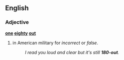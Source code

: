 ==English==

===Adjective===
'''[[one]] [[eighty]] [[out]]'''

# {{lb|en|slang}} in American military for ''incorrect'' or ''false''.
#: ''I read you loud and clear but it's still '''180-out'''.''